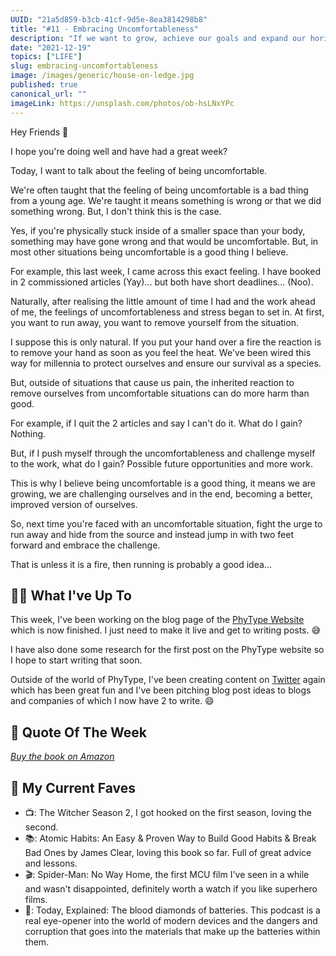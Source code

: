 ```yaml
---
UUID: "21a5d859-b3cb-41cf-9d5e-8ea3814298b8"
title: "#11 - Embracing Uncomfortableness"
description: "If we want to grow, achieve our goals and expand our horizons, we need to be comfortable with being uncomfortable. That's what I discuss this week."
date: "2021-12-19"
topics: ["LIFE"]
slug: embracing-uncomfortableness
image: /images/generic/house-on-ledge.jpg
published: true
canonical_url: ""
imageLink: https://unsplash.com/photos/ob-hsLNxYPc
---
```


Hey Friends 👋

I hope you're doing well and have had a great week?

Today, I want to talk about the feeling of being uncomfortable.

We're often taught that the feeling of being uncomfortable is a bad thing from a young age. We're taught it means something is wrong or that we did something wrong. But, I don't think this is the case.

Yes, if you're physically stuck inside of a smaller space than your body, something may have gone wrong and that would be uncomfortable. But, in most other situations being uncomfortable is a good thing I believe.

For example, this last week, I came across this exact feeling. I have booked in 2 commissioned articles (Yay)... but both have short deadlines... (Noo).

Naturally, after realising the little amount of time I had and the work ahead of me, the feelings of uncomfortableness and stress began to set in. At first, you want to run away, you want to remove yourself from the situation.

I suppose this is only natural. If you put your hand over a fire the reaction is to remove your hand as soon as you feel the heat. We've been wired this way for millennia to protect ourselves and ensure our survival as a species.

But, outside of situations that cause us pain, the inherited reaction to remove ourselves from uncomfortable situations can do more harm than good.

For example, if I quit the 2 articles and say I can't do it. What do I gain? Nothing.

But, if I push myself through the uncomfortableness and challenge myself to the work, what do I gain? Possible future opportunities and more work.

This is why I believe being uncomfortable is a good thing, it means we are growing, we are challenging ourselves and in the end, becoming a better, improved version of ourselves.

So, next time you're faced with an uncomfortable situation, fight the urge to run away and hide from the source and instead jump in with two feet forward and embrace the challenge.

That is unless it is a fire, then running is probably a good idea...

## 🏃‍♂️ What I've Up To

This week, I've been working on the blog page of the [PhyType Website](https://phytype.com/) which is now finished. I just need to make it live and get to writing posts. 😅

I have also done some research for the first post on the PhyType website so I hope to start writing that soon.

Outside of the world of PhyType, I've been creating content on [Twitter](https://twitter.com/MrConerMurphy/) again which has been great fun and I've been pitching blog post ideas to blogs and companies of which I now have 2 to write. 😄

## 💬 Quote Of The Week

<BlockQuoteAuthor
  quote="...absence of evidence is not evidence of absence."
  caption="Quote from Why We Sleep by Matthew Walker"
/>

[_Buy the book on Amazon_](https://www.amazon.co.uk/Why-We-Sleep-Science-Dreams/dp/0141983760)

## 💯 My Current Faves

- 📺: The Witcher Season 2, I got hooked on the first season, loving the second.
- 📚: Atomic Habits: An Easy & Proven Way to Build Good Habits & Break Bad Ones by James Clear, loving this book so far. Full of great advice and lessons.
- 🎬: Spider-Man: No Way Home, the first MCU film I've seen in a while and wasn't disappointed, definitely worth a watch if you like superhero films.
- 🎤: Today, Explained: The blood diamonds of batteries. This podcast is a real eye-opener into the world of modern devices and the dangers and corruption that goes into the materials that make up the batteries within them.
